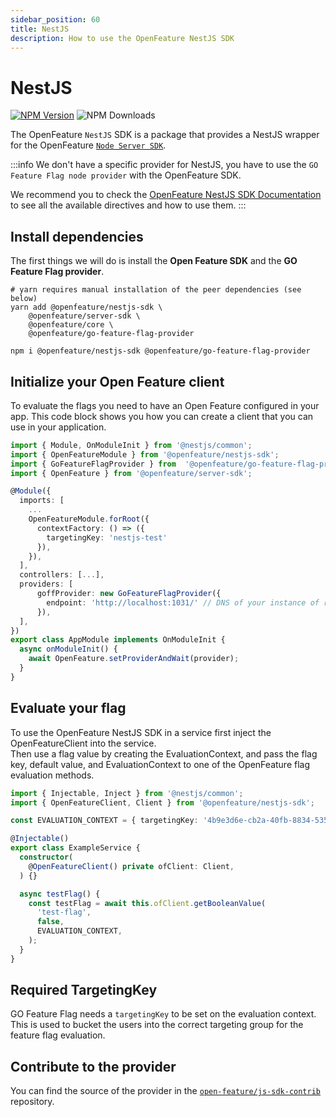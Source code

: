```yaml
---
sidebar_position: 60
title: NestJS
description: How to use the OpenFeature NestJS SDK
---
```


# NestJS
[![NPM Version](https://img.shields.io/npm/v/%40openfeature%2Fgo-feature-flag-provider?color=blue&style=flat-square)](https://www.npmjs.com/package/@openfeature/go-feature-flag-provider)
![NPM Downloads](https://img.shields.io/npm/d18m/%40openfeature%2Fgo-feature-flag-provider?style=flat-square)

The OpenFeature `NestJS` SDK is a package that provides a NestJS wrapper for the OpenFeature [`Node Server SDK`](./openfeature_javascript.mdx).

:::info
We don't have a specific provider for NestJS, you have to use the `GO Feature Flag node provider` with the OpenFeature SDK.

We recommend you to check the [OpenFeature NestJS SDK Documentation](https://openfeature.dev/docs/reference/technologies/server/javascript/nestjs) to see all the available directives and how to use them.
:::

## Install dependencies

The first things we will do is install the **Open Feature SDK** and the **GO Feature Flag provider**.

<Tabs groupId="code">
  <TabItem value="yarn" label="yarn">

```shell 
# yarn requires manual installation of the peer dependencies (see below) 
yarn add @openfeature/nestjs-sdk \
    @openfeature/server-sdk \
    @openfeature/core \
    @openfeature/go-feature-flag-provider
```

  </TabItem>
  <TabItem value="npm" label="npm">

```shell
npm i @openfeature/nestjs-sdk @openfeature/go-feature-flag-provider
```

  </TabItem>
</Tabs>

## Initialize your Open Feature client

To evaluate the flags you need to have an Open Feature configured in your app.
This code block shows you how you can create a client that you can use in your application.

```typescript
import { Module, OnModuleInit } from '@nestjs/common';
import { OpenFeatureModule } from '@openfeature/nestjs-sdk';
import { GoFeatureFlagProvider } from  '@openfeature/go-feature-flag-provider';
import { OpenFeature } from '@openfeature/server-sdk';

@Module({
  imports: [
    ...
    OpenFeatureModule.forRoot({
      contextFactory: () => ({
        targetingKey: 'nestjs-test'
      }),
    }),
  ],
  controllers: [...],
  providers: [
      goffProvider: new GoFeatureFlagProvider({
        endpoint: 'http://localhost:1031/' // DNS of your instance of relay proxy
      }),
  ],
})
export class AppModule implements OnModuleInit {
  async onModuleInit() {
    await OpenFeature.setProviderAndWait(provider);
  }
}
```

## Evaluate your flag

To use the OpenFeature NestJS SDK in a service first inject the OpenFeatureClient into the service.  
Then use a flag value by creating the EvaluationContext, and pass the flag key, default value, and EvaluationContext to one of the OpenFeature flag evaluation methods.

```typescript
import { Injectable, Inject } from '@nestjs/common';
import { OpenFeatureClient, Client } from '@openfeature/nestjs-sdk';

const EVALUATION_CONTEXT = { targetingKey: '4b9e3d6e-cb2a-40fb-8834-5352c59f04c1' };

@Injectable()
export class ExampleService {
  constructor(
    @OpenFeatureClient() private ofClient: Client,
  ) {}

  async testFlag() {
    const testFlag = await this.ofClient.getBooleanValue(
      'test-flag',
      false,
      EVALUATION_CONTEXT,
    );
  }
}
```

## Required TargetingKey
GO Feature Flag needs a `targetingKey` to be set on the evaluation context.  
This is used to bucket the users into the correct targeting group for the feature flag evaluation.

## Contribute to the provider
You can find the source of the provider in the [`open-feature/js-sdk-contrib`](https://github.com/open-feature/js-sdk-contrib/tree/main/libs/providers/go-feature-flag) repository.
